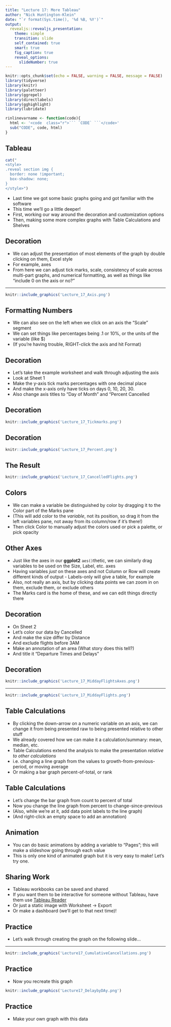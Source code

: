 ```yaml
---
title: "Lecture 17: More Tableau"
author: "Nick Huntington-Klein"
date: "`r format(Sys.time(), '%d %B, %Y')`"
output:   
  revealjs::revealjs_presentation:
    theme: simple
    transition: slide
    self_contained: true
    smart: true
    fig_caption: true
    reveal_options:
      slideNumber: true
---
```


```r
knitr::opts_chunk$set(echo = FALSE, warning = FALSE, message = FALSE)
library(tidyverse)
library(knitr)
library(paletteer)
library(ggrepel)
library(directlabels)
library(gghighlight)
library(lubridate)

rinlinevarname <- function(code){
  html <- '<code  class="r">``` `CODE` ```</code>'
  sub("CODE", code, html)
}
```


## Tableau

```r
cat("
<style>
.reveal section img {
  border: none !important;
  box-shadow: none;
}
</style>")
```

- Last time we got some basic graphs going and got familiar with the software
- This time we'll go a little deeper!
- First, working our way around the decoration and customization options
- Then, making some more complex graphs with Table Calculations and Shelves

## Decoration

- We can adjust the presentation of most elements of the graph by double clicking on them, Excel style
- For example, axes
- From here we can adjust tick marks, scale, consistency of scale across multi-part graphs, and numerical formatting, as well as things like "include 0 on the axis or no?"

---

```r
knitr::include_graphics('Lecture_17_Axis.png')
```

## Formatting Numbers

- We can also see on the left when we click on an axis the "Scale" segment
- We can set things like percentages being .1 or 10%, or the units of the variable (like $)
- (If you're having trouble, RIGHT-click the axis and hit Format)

## Decoration

- Let's take the example worksheet and walk through adjusting the axis
- Look at Sheet 1
- Make the y-axis tick marks percentages with one decimal place
- And make the x-axis only have ticks on days 0, 10, 20, 30.
- Also change axis titles to "Day of Month" and "Percent Cancelled

## Decoration

```r
knitr::include_graphics('Lecture_17_Tickmarks.png')
```

## Decoration

```r
knitr::include_graphics('Lecture_17_Percent.png')
```


## The Result

```r
knitr::include_graphics('Lecture_17_CancelledFlights.png')
```

## Colors

- We can make a variable be distinguished by color by dragging it to the Color part of the Marks pane
- (This will add color to the *variable*, not its position, so drag it from the left variables pane, not away from its column/row if it's there!)
- Then click Color to manually adjust the colors used or pick a palette, or pick opacity

## Other Axes

- Just like the axes in our **ggplot2** `aes()`thetic, we can similarly drag variables to be used on the Size, Label, etc. axes
- Having variables *just* on these axes and not Column or Row will create different kinds of output - Labels-only will give a table, for example
- Also, not really an axis, but by clicking data points we can zoom in on them, exclude them, or exclude others
- The Marks card is the home of these, and we can edit things directly there

## Decoration

- On Sheet 2
- Let's color our data by Cancelled
- And make the size differ by Distance
- And exclude flights before 3AM
- Make an annotation of an area (What story does this tell?)
- And title it "Departure Times and Delays"

## Decoration

```r
knitr::include_graphics('Lecture_17_MiddayFlightsAxes.png')
```

---

```r
knitr::include_graphics('Lecture_17_MiddayFlights.png')
```


## Table Calculations

- By clicking the down-arrow on a numeric variable on an axis, we can change it from being presented raw to being presented relative to other stuff
- We already covered how we can make it a calculation/summary: mean, median, etc.
- Table Calculations extend the analysis to make the presentation *relative to other calculations*
- i.e. changing a line graph from the values to growth-from-previous-period, or moving average
- Or making a bar graph percent-of-total, or rank


## Table Calculations

- Let's change the bar graph from count to percent of total
- Now you change the line graph from percent to change-since-previous
- (Also, while we're at it, add data point labels to the line graph)
- (And right-click an empty space to add an annotation)

## Animation

- You can do basic animations by adding a variable to "Pages"; this will make a slideshow going through each value
- This is only one kind of animated graph but it is very easy to make! Let's try one.

## Sharing Work

- Tableau workbooks can be saved and shared
- If you want them to be interactive for someone without Tableau, have them use [Tableau Reader](https://www.tableau.com/products/reader)
- Or just a static image with Worksheet $\rightarrow$ Export
- Or make a dashboard (we'll get to that next time)!


## Practice

- Let's walk through creating the graph on the following slide...

---

```r
knitr::include_graphics('Lecture17_CumulativeCancellations.png')
```

## Practice

- Now you recreate this graph

```r
knitr::include_graphics('Lecture17_DelaybyDAy.png')
```


## Practice

- Make your own graph with this data